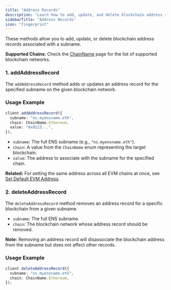 ```yaml
---
title: "Address Records"
description: "Learn how to add, update, and delete blockchain address records associated with ENS subnames."
sidebarTitle: "Address Records"
icon: "fingerprint"
---
```


These methods allow you to add, update, or delete blockchain address records associated with a subname.

<Note>
  <strong>Supported Chains:</strong> Check the <a href="/developer-guide/sdks/offchain-manager/chainname">ChainName</a> page for the list of supported blockchain networks.
</Note>

### 1. addAddressRecord

The `addAddressRecord` method adds or updates an address record for the specified subname on the given blockchain network.

### Usage Example

```typescript
client.addAddressRecord({
  subname: "ns.myensname.eth",
  chain: ChainName.Ethereum,
  value: "0x0123...",
});
```

- `subname`: The full ENS subname (e.g., `"ns.myensname.eth"`).
- `chain`: A value from the `ChainName` enum representing the target blockchain.
- `value`: The address to associate with the subname for the specified chain.


<Note>
  <strong>Related:</strong> For setting the same address across all EVM chains at once, see <a href="/developer-guide/sdks/offchain-manager/set-default-evm-address">Set Default EVM Address</a>.
</Note>

### 2. deleteAddressRecord

The `deleteAddressRecord` method removes an address record for a specific blockchain from a given subname.

- `subname`: The full ENS subname.
- `chain`: The blockchain network whose address record should be removed.

<Hint type="info">
  <strong>Note:</strong> Removing an address record will disassociate the
  blockchain address from the subname but does not affect other records.
</Hint>

### Usage Example

```typescript
client.deleteAddressRecord({
  subname: "ns.myensname.eth",
  chain: ChainName.Ethereum,
});
```

